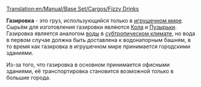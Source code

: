 [[Translation:en/Manual/Base Set/Cargos/Fizzy Drinks]]

{{ru/Груз| груз=Газировка
| изображение=en/FizzyDrinks.png| производит=[[ru/Manual/Base Set/Industries/Завод газировки|Завод газировки]]
| принимает=[[ru/Manual/Город|Город]]
}}

'''Газировка''' - это груз, использующийся только в [[ru/Manual/Климат|игрушечном мире]]. Сырьём для изготовления газировки являются [[ru/Manual/Base Set/Cargos/Кола|Кола]] и [[ru/Manual/Base Set/Cargos/Пузырьки|Пузырьки]].
Газировка является аналогом [[ru/Manual/Base Set/Cargos/Вода|воды]] в [[ru/Manual/Климат|субтропическом климате]], но вода в первом случае должна быть доставлена к водонапорным башням, в то время как газировка в игрушечном мире принимается городскими зданиями.

Из-за того, что газировка в основном принимается офисными зданиями, её транспортировка становится возможной только в большие города.
